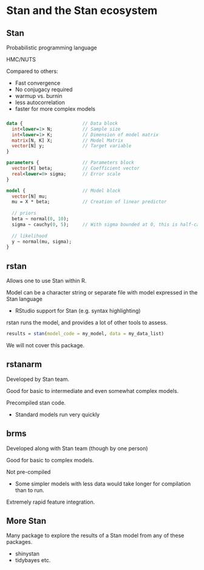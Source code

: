 # Stan and the Stan ecosystem

## Stan

Probabilistic programming language

HMC/NUTS

Compared to others: 

- Fast convergence
- No conjugacy required
- warmup vs. burnin
- less autocorrelation
- faster for more complex models

###

```stan
data {                      // Data block
  int<lower=1> N;           // Sample size
  int<lower=1> K;           // Dimension of model matrix
  matrix[N, K] X;           // Model Matrix
  vector[N] y;              // Target variable
}

parameters {                // Parameters block
  vector[K] beta;           // Coefficient vector
  real<lower=0> sigma;      // Error scale
}

model {                     // Model block
  vector[N] mu;
  mu = X * beta;            // Creation of linear predictor
  
  // priors
  beta ~ normal(0, 10);
  sigma ~ cauchy(0, 5);     // With sigma bounded at 0, this is half-cauchy
  
  // likelihood
  y ~ normal(mu, sigma);
}
```


## rstan

Allows one to use Stan within R.

Model can be a character string or separate file with model expressed in the Stan language 

- RStudio support for Stan (e.g. syntax highlighting)

rstan runs the model, and provides a lot of other tools to assess.

```r
results = stan(model_code = my_model, data = my_data_list)
```


We will not cover this package.


## rstanarm

Developed by Stan team.

Good for basic to intermediate and even somewhat complex models.

Precompiled stan code. 

- Standard models run very quickly


## brms

Developed along with Stan team (though by one person)

Good for basic to complex models.

Not pre-compiled

- Some simpler models with less data would take longer for compilation than to run.

Extremely rapid feature integration.

##  More Stan

Many package to explore the results of a Stan model from any of these packages.

- shinystan
- tidybayes etc.